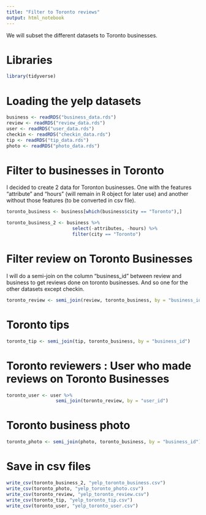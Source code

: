 ---
title: "Filter to Toronto reviews"
output: html_notebook
---

We will subset the different datasets to Toronto businesses.

# Libraries

```{r}
library(tidyverse)
```

# Loading the yelp datasets

```{r}
business <- readRDS("business_data.rds")
review <- readRDS("review_data.rds")
user <- readRDS("user_data.rds")
checkin <- readRDS("checkin_data.rds")
tip <- readRDS("tip_data.rds")
photo <- readRDS("photo_data.rds")
```

# Filter to businesses in Toronto

I decided to create 2 data for Toronton businesses. One with the features "attribute" and "hours" (will remain in R object for later use) and another without those features (to be converted in csv file). 

```{r}
toronto_business <- business[which(business$city == "Toronto"),]

toronto_business_2 <- business %>%
                        select(-attributes, -hours) %>%
                        filter(city == "Toronto")
```


# Filter review on Toronto Businesses

I will do a semi-join on the column "business_id" between review and business to get reviews done on toronto businesses. And so one for the other datasets except checkin.

```{r}
toronto_review <- semi_join(review, toronto_business, by = "business_id")
```

# Toronto tips

```{r}
toronto_tip <- semi_join(tip, toronto_business, by = "business_id")
```

# Toronto reviewers : User who made reviews on Toronto Businesses

```{r}
toronto_user <- user %>%
                  semi_join(toronto_review, by = "user_id")
```

# Toronto business photo

```{r}
toronto_photo <- semi_join(photo, toronto_business, by = "business_id")
```

# Save in csv files

```{r}
write_csv(toronto_business_2, "yelp_toronto_business.csv")
write_csv(toronto_photo, "yelp_toronto_photo.csv")
write_csv(toronto_review, "yelp_toronto_review.csv")
write_csv(toronto_tip, "yelp_toronto_tip.csv")
write_csv(toronto_user, "yelp_toronto_user.csv")
```

